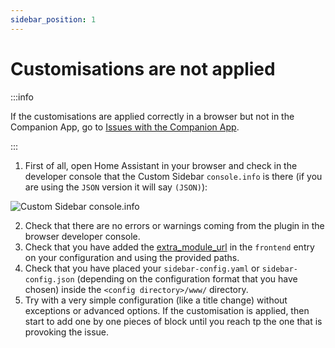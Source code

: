 ```yaml
---
sidebar_position: 1
---
```


# Customisations are not applied

:::info

If the customisations are applied correctly in a browser but not in the Companion App, go to [Issues with the Companion App](./issues-with-the-companion-app).

:::

1. First of all, open Home Assistant in your browser and check in the developer console that the Custom Sidebar `console.info` is there (if you are using the `JSON` version it will say `(JSON)`):

![Custom Sidebar console.info](./images/custom-sidebar-console-info.png)

2. Check that there are no errors or warnings coming from the plugin in the browser developer console.
3. Check that you have added the [extra_module_url] in the `frontend` entry on your configuration and using the provided paths.
4. Check that you have placed your `sidebar-config.yaml` or `sidebar-config.json` (depending on the configuration format that you have chosen) inside the `<config directory>/www/` directory.
5. Try with a very simple configuration (like a title change) without exceptions or advanced options. If the customisation is applied, then start to add one by one pieces of block until you reach tp the one that is provoking the issue.

[extra_module_url]: https://www.home-assistant.io/integrations/frontend/#extra_module_url